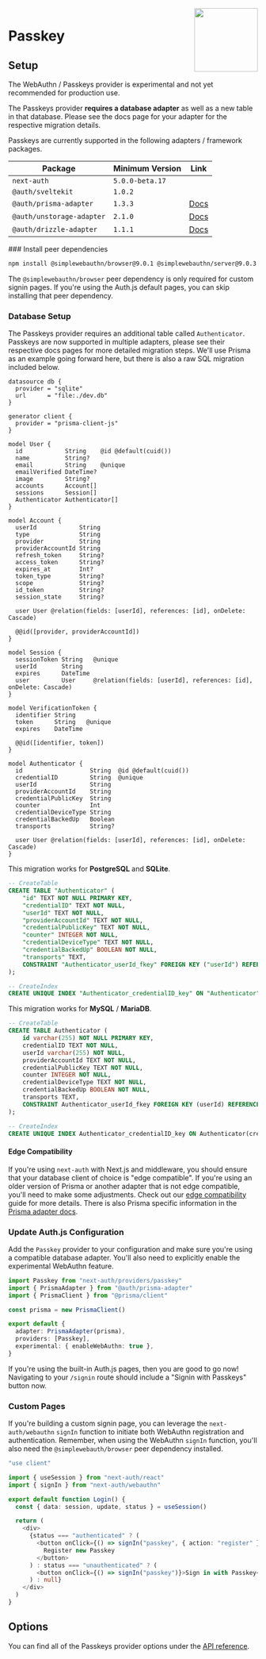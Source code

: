 
<img align="right" src="/img/providers/passkey.svg" width="128" height="128" />

# Passkey

## Setup

<Callout type="warning">
  The WebAuthn / Passkeys provider is experimental and not yet recommended for
  production use.
</Callout>

The Passkeys provider **requires a database adapter** as well as a new table in that database. Please see the docs page for your adapter for the respective migration details.

Passkeys are currently supported in the following adapters / framework packages.

| Package                   | Minimum Version | Link                                        |
| ------------------------- | --------------- | ------------------------------------------- |
| `next-auth`               | `5.0.0-beta.17` |                                             |
| `@auth/sveltekit`         | `1.0.2`         |                                             |
| `@auth/prisma-adapter`    | `1.3.3`         | [Docs](/getting-started/adapters/prisma)    |
| `@auth/unstorage-adapter` | `2.1.0`         | [Docs](/getting-started/adapters/unstorage) |
| `@auth/drizzle-adapter`   | `1.1.1`         | [Docs](/getting-started/adapters/drizzle)   |

<Steps>
### Install peer dependencies

```bash npm2yarn
npm install @simplewebauthn/browser@9.0.1 @simplewebauthn/server@9.0.3
```

The `@simplewebauthn/browser` peer dependency is only required for custom signin pages. If you're using the Auth.js default pages, you can skip installing that peer dependency.

### Database Setup

The Passkeys provider requires an additional table called `Authenticator`. Passkeys are now supported in multiple adapters, please see their respective docs pages for more detailed migration steps. We'll use Prisma as an example going forward here, but there is also a raw SQL migration included below.

<Accordions>
<Accordion title="Prisma Schema">

```prisma {18, 54-66}
datasource db {
  provider = "sqlite"
  url      = "file:./dev.db"
}

generator client {
  provider = "prisma-client-js"
}

model User {
  id            String    @id @default(cuid())
  name          String?
  email         String    @unique
  emailVerified DateTime?
  image         String?
  accounts      Account[]
  sessions      Session[]
  Authenticator Authenticator[]
}

model Account {
  userId            String
  type              String
  provider          String
  providerAccountId String
  refresh_token     String?
  access_token      String?
  expires_at        Int?
  token_type        String?
  scope             String?
  id_token          String?
  session_state     String?

  user User @relation(fields: [userId], references: [id], onDelete: Cascade)

  @@id([provider, providerAccountId])
}

model Session {
  sessionToken String   @unique
  userId       String
  expires      DateTime
  user         User     @relation(fields: [userId], references: [id], onDelete: Cascade)
}

model VerificationToken {
  identifier String
  token      String   @unique
  expires    DateTime

  @@id([identifier, token])
}

model Authenticator {
  id                   String  @id @default(cuid())
  credentialID         String  @unique
  userId               String
  providerAccountId    String
  credentialPublicKey  String
  counter              Int
  credentialDeviceType String
  credentialBackedUp   Boolean
  transports           String?

  user User @relation(fields: [userId], references: [id], onDelete: Cascade)
}
```

  </Accordion>
  <Accordion title="SQL Migration">

This migration works for **PostgreSQL** and **SQLite**.

```sql filename="./migration/add-webauthn-authenticator-table-postgres.sql"
-- CreateTable
CREATE TABLE "Authenticator" (
    "id" TEXT NOT NULL PRIMARY KEY,
    "credentialID" TEXT NOT NULL,
    "userId" TEXT NOT NULL,
    "providerAccountId" TEXT NOT NULL,
    "credentialPublicKey" TEXT NOT NULL,
    "counter" INTEGER NOT NULL,
    "credentialDeviceType" TEXT NOT NULL,
    "credentialBackedUp" BOOLEAN NOT NULL,
    "transports" TEXT,
    CONSTRAINT "Authenticator_userId_fkey" FOREIGN KEY ("userId") REFERENCES "User" ("id") ON DELETE CASCADE ON UPDATE CASCADE
);

-- CreateIndex
CREATE UNIQUE INDEX "Authenticator_credentialID_key" ON "Authenticator"("credentialID");
```

This migration works for **MySQL** / **MariaDB**.

```sql filename="./migration/add-webauthn-authenticator-table-mysql.sql"
-- CreateTable
CREATE TABLE Authenticator (
    id varchar(255) NOT NULL PRIMARY KEY,
    credentialID TEXT NOT NULL,
    userId varchar(255) NOT NULL,
    providerAccountId TEXT NOT NULL,
    credentialPublicKey TEXT NOT NULL,
    counter INTEGER NOT NULL,
    credentialDeviceType TEXT NOT NULL,
    credentialBackedUp BOOLEAN NOT NULL,
    transports TEXT,
    CONSTRAINT Authenticator_userId_fkey FOREIGN KEY (userId) REFERENCES User (id) ON DELETE CASCADE ON UPDATE CASCADE
);

-- CreateIndex
CREATE UNIQUE INDEX Authenticator_credentialID_key ON Authenticator(credentialID);
```

  </Accordion>
  </Accordions>

#### Edge Compatibility

If you're using `next-auth` with Next.js and middleware, you should ensure that your database client of choice is "edge compatible". If you're using an older version of Prisma or another adapter that is not edge compatible, you'll need to make some adjustments. Check out our [edge compatibility](/guides/edge-compatibility) guide for more details. There is also Prisma specific information in the [Prisma adapter docs](/getting-started/adapters/prisma#edge-compatibility).

### Update Auth.js Configuration

Add the `Passkey` provider to your configuration and make sure you're using a compatible database adapter. You'll also need to explicitly enable the experimental WebAuthn feature.

```ts filename="./auth.ts" {10}
import Passkey from "next-auth/providers/passkey"
import { PrismaAdapter } from "@auth/prisma-adapter"
import { PrismaClient } from "@prisma/client"

const prisma = new PrismaClient()

export default {
  adapter: PrismaAdapter(prisma),
  providers: [Passkey],
  experimental: { enableWebAuthn: true },
}
```

If you're using the built-in Auth.js pages, then you are good to go now! Navigating to your `/signin` route should include a "Signin with Passkeys" button now.

### Custom Pages

If you're building a custom signin page, you can leverage the `next-auth/webauthn` `signIn` function to initiate both WebAuthn registration and authentication. Remember, when using the WebAuthn `signIn` function, you'll also need the `@simplewebauth/browser` peer dependency installed.

```ts filename="app/login/page.tsx" {4} /webauthn/
"use client"

import { useSession } from "next-auth/react"
import { signIn } from "next-auth/webauthn"

export default function Login() {
  const { data: session, update, status } = useSession()

  return (
    <div>
      {status === "authenticated" ? (
        <button onClick={() => signIn("passkey", { action: "register" })}>
          Register new Passkey
        </button>
      ) : status === "unauthenticated" ? (
        <button onClick={() => signIn("passkey")}>Sign in with Passkey</button>
      ) : null}
    </div>
  )
}
```

</Steps>

## Options

You can find all of the Passkeys provider options under the [API reference](/reference/core/providers/webauthn#webauthnconfig).
